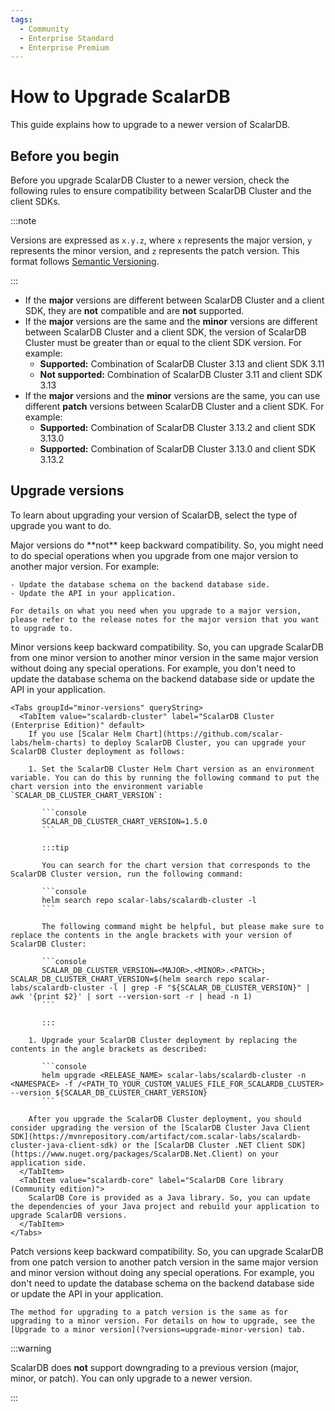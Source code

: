 ```yaml
---
tags:
  - Community
  - Enterprise Standard
  - Enterprise Premium
---
```


# How to Upgrade ScalarDB


This guide explains how to upgrade to a newer version of ScalarDB.

## Before you begin

Before you upgrade ScalarDB Cluster to a newer version, check the following rules to ensure compatibility between ScalarDB Cluster and the client SDKs.

:::note

Versions are expressed as `x.y.z`, where `x` represents the major version, `y` represents the minor version, and `z` represents the patch version. This format follows [Semantic Versioning](https://semver.org/).

:::

- If the **major** versions are different between ScalarDB Cluster and a client SDK, they are **not** compatible and are **not** supported.
- If the **major** versions are the same and the **minor** versions are different between ScalarDB Cluster and a client SDK, the version of ScalarDB Cluster must be greater than or equal to the client SDK version. For example:
  - **Supported:** Combination of ScalarDB Cluster 3.13 and client SDK 3.11
  - **Not supported:** Combination of ScalarDB Cluster 3.11 and client SDK 3.13
- If the **major** versions and the **minor** versions are the same, you can use different **patch** versions between ScalarDB Cluster and a client SDK. For example:
  - **Supported:** Combination of ScalarDB Cluster 3.13.2 and client SDK 3.13.0
  - **Supported:** Combination of ScalarDB Cluster 3.13.0 and client SDK 3.13.2

## Upgrade versions

To learn about upgrading your version of ScalarDB, select the type of upgrade you want to do.

<Tabs groupId="versions" queryString>
  <TabItem value="upgrade-major-version" label="Upgrade to a major version" default>
    Major versions do **not** keep backward compatibility. So, you might need to do special operations when you upgrade from one major version to another major version. For example:

    - Update the database schema on the backend database side.
    - Update the API in your application.

    For details on what you need when you upgrade to a major version, please refer to the release notes for the major version that you want to upgrade to.
  </TabItem>
  <TabItem value="upgrade-minor-version" label="Upgrade to a minor version">
    Minor versions keep backward compatibility. So, you can upgrade ScalarDB from one minor version to another minor version in the same major version without doing any special operations. For example, you don't need to update the database schema on the backend database side or update the API in your application.

    <Tabs groupId="minor-versions" queryString>
      <TabItem value="scalardb-cluster" label="ScalarDB Cluster (Enterprise Edition)" default>
        If you use [Scalar Helm Chart](https://github.com/scalar-labs/helm-charts) to deploy ScalarDB Cluster, you can upgrade your ScalarDB Cluster deployment as follows:

        1. Set the ScalarDB Cluster Helm Chart version as an environment variable. You can do this by running the following command to put the chart version into the environment variable `SCALAR_DB_CLUSTER_CHART_VERSION`:

           ```console
           SCALAR_DB_CLUSTER_CHART_VERSION=1.5.0
           ```

           :::tip

           You can search for the chart version that corresponds to the ScalarDB Cluster version, run the following command:

           ```console
           helm search repo scalar-labs/scalardb-cluster -l
           ```

           The following command might be helpful, but please make sure to replace the contents in the angle brackets with your version of ScalarDB Cluster:

           ```console
           SCALAR_DB_CLUSTER_VERSION=<MAJOR>.<MINOR>.<PATCH>; SCALAR_DB_CLUSTER_CHART_VERSION=$(helm search repo scalar-labs/scalardb-cluster -l | grep -F "${SCALAR_DB_CLUSTER_VERSION}" | awk '{print $2}' | sort --version-sort -r | head -n 1)
           ```

           :::

        1. Upgrade your ScalarDB Cluster deployment by replacing the contents in the angle brackets as described:

           ```console
           helm upgrade <RELEASE_NAME> scalar-labs/scalardb-cluster -n <NAMESPACE> -f /<PATH_TO_YOUR_CUSTOM_VALUES_FILE_FOR_SCALARDB_CLUSTER> --version ${SCALAR_DB_CLUSTER_CHART_VERSION}
           ```

        After you upgrade the ScalarDB Cluster deployment, you should consider upgrading the version of the [ScalarDB Cluster Java Client SDK](https://mvnrepository.com/artifact/com.scalar-labs/scalardb-cluster-java-client-sdk) or the [ScalarDB Cluster .NET Client SDK](https://www.nuget.org/packages/ScalarDB.Net.Client) on your application side.
      </TabItem>
      <TabItem value="scalardb-core" label="ScalarDB Core library (Community edition)">
        ScalarDB Core is provided as a Java library. So, you can update the dependencies of your Java project and rebuild your application to upgrade ScalarDB versions.
      </TabItem>
    </Tabs>
  </TabItem>
  <TabItem value="upgrade-patch-version" label="Upgrade to a patch version">
    Patch versions keep backward compatibility. So, you can upgrade ScalarDB from one patch version to another patch version in the same major version and minor version without doing any special operations. For example, you don't need to update the database schema on the backend database side or update the API in your application.

    The method for upgrading to a patch version is the same as for upgrading to a minor version. For details on how to upgrade, see the [Upgrade to a minor version](?versions=upgrade-minor-version) tab.
  </TabItem>
</Tabs>

:::warning

ScalarDB does **not** support downgrading to a previous version (major, minor, or patch). You can only upgrade to a newer version.

:::
